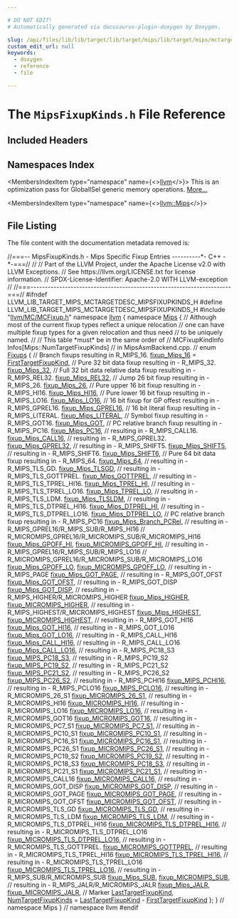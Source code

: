 ```yaml
---

# DO NOT EDIT!
# Automatically generated via docusaurus-plugin-doxygen by Doxygen.

slug: /api/files/lib/lib/target/lib/target/mips/lib/target/mips/mctargetdesc/mipsfixupkinds-h
custom_edit_url: null
keywords:
  - doxygen
  - reference
  - file

---
```





# The `MipsFixupKinds.h` File Reference

<DoxygenPage pluginConfig={pluginConfig}>



## Included Headers

<IncludesList>
<IncludesListItem
  filePath="llvm/MC/MCFixup.h"
  permalink="/docs/api/files/include/include/llvm/include/llvm/mc/mcfixup-h"
  isLocal="true" />
</IncludesList>

## Namespaces Index

<MembersIndex>

<MembersIndexItem
  type="namespace"
  name={<><a href="/docs/api/namespaces/llvm">llvm</a></>}>
This is an optimization pass for GlobalISel generic memory operations. <a href="/docs/api/namespaces/llvm/#details">More...</a>
</MembersIndexItem>

<MembersIndexItem
  type="namespace"
  name={<><a href="/docs/api/namespaces/llvm/mips">llvm::Mips</a></>}>
</MembersIndexItem>

</MembersIndex>


## File Listing

The file content with the documentation metadata removed is:

<ProgramListing>

<Link id="l00001" /><CodeLine lineNumber="1"><span class="doxyHighlightComment">//===-- MipsFixupKinds.h - Mips Specific Fixup Entries ----------&#42;- C++ -&#42;-===//</span></CodeLine>
<Link id="l00002" /><CodeLine lineNumber="2"><span class="doxyHighlightComment">//</span></CodeLine>
<Link id="l00003" /><CodeLine lineNumber="3"><span class="doxyHighlightComment">// Part of the LLVM Project, under the Apache License v2.0 with LLVM Exceptions.</span></CodeLine>
<Link id="l00004" /><CodeLine lineNumber="4"><span class="doxyHighlightComment">// See https://llvm.org/LICENSE.txt for license information.</span></CodeLine>
<Link id="l00005" /><CodeLine lineNumber="5"><span class="doxyHighlightComment">// SPDX-License-Identifier: Apache-2.0 WITH LLVM-exception</span></CodeLine>
<Link id="l00006" /><CodeLine lineNumber="6"><span class="doxyHighlightComment">//</span></CodeLine>
<Link id="l00007" /><CodeLine lineNumber="7"><span class="doxyHighlightComment">//===----------------------------------------------------------------------===//</span></CodeLine>
<Link id="l00008" /><CodeLine lineNumber="8"></CodeLine>
<Link id="l00009" /><CodeLine lineNumber="9"><span class="doxyHighlightPreprocessor">#ifndef LLVM&#95;LIB&#95;TARGET&#95;MIPS&#95;MCTARGETDESC&#95;MIPSFIXUPKINDS&#95;H</span></CodeLine>
<Link id="l00010" /><CodeLine lineNumber="10"><span class="doxyHighlightPreprocessor">#define LLVM&#95;LIB&#95;TARGET&#95;MIPS&#95;MCTARGETDESC&#95;MIPSFIXUPKINDS&#95;H</span></CodeLine>
<Link id="l00011" /><CodeLine lineNumber="11"></CodeLine>
<Link id="l00012" /><CodeLine lineNumber="12"><span class="doxyHighlightPreprocessor">#include &quot;<a href="/docs/api/files/include/include/llvm/include/llvm/mc/mcfixup-h">llvm/MC/MCFixup.h</a>&quot;</span></CodeLine>
<Link id="l00013" /><CodeLine lineNumber="13"></CodeLine>
<Link id="l00014" /><CodeLine lineNumber="14"><span class="doxyHighlightKeyword">namespace </span><span class="doxyHighlight"><a href="/docs/api/namespaces/llvm">llvm</a> &#123;</span></CodeLine>
<Link id="l00015" /><CodeLine lineNumber="15"><span class="doxyHighlightKeyword">namespace </span><span class="doxyHighlight"><a href="/docs/api/namespaces/llvm/mips">Mips</a> &#123;</span></CodeLine>
<Link id="l00016" /><CodeLine lineNumber="16"><span class="doxyHighlight">  </span><span class="doxyHighlightComment">// Although most of the current fixup types reflect a unique relocation</span></CodeLine>
<Link id="l00017" /><CodeLine lineNumber="17"><span class="doxyHighlight">  </span><span class="doxyHighlightComment">// one can have multiple fixup types for a given relocation and thus need</span></CodeLine>
<Link id="l00018" /><CodeLine lineNumber="18"><span class="doxyHighlight">  </span><span class="doxyHighlightComment">// to be uniquely named.</span></CodeLine>
<Link id="l00019" /><CodeLine lineNumber="19"><span class="doxyHighlight">  </span><span class="doxyHighlightComment">//</span></CodeLine>
<Link id="l00020" /><CodeLine lineNumber="20"><span class="doxyHighlight">  </span><span class="doxyHighlightComment">// This table &#42;must&#42; be in the same order of</span></CodeLine>
<Link id="l00021" /><CodeLine lineNumber="21"><span class="doxyHighlight">  </span><span class="doxyHighlightComment">// MCFixupKindInfo Infos&#91;Mips::NumTargetFixupKinds&#93;</span></CodeLine>
<Link id="l00022" /><CodeLine lineNumber="22"><span class="doxyHighlight">  </span><span class="doxyHighlightComment">// in MipsAsmBackend.cpp.</span></CodeLine>
<Link id="l00023" /><CodeLine lineNumber="23"><span class="doxyHighlight">  </span><span class="doxyHighlightComment">//</span></CodeLine>
<Link id="l00024" /><CodeLine lineNumber="24" lineLink="/docs/api/namespaces/llvm/mips/#a38ecef98b92ae1203d8bdf85c5ecabb5"><span class="doxyHighlight">  </span><span class="doxyHighlightKeyword">enum</span><span class="doxyHighlight"> <a href="/docs/api/namespaces/llvm/mips/#a38ecef98b92ae1203d8bdf85c5ecabb5">Fixups</a> &#123;</span></CodeLine>
<Link id="l00025" /><CodeLine lineNumber="25"><span class="doxyHighlight">    </span><span class="doxyHighlightComment">// Branch fixups resulting in R&#95;MIPS&#95;16.</span></CodeLine>
<Link id="l00026" /><CodeLine lineNumber="26" lineLink="/docs/api/namespaces/llvm/mips/#a38ecef98b92ae1203d8bdf85c5ecabb5a493c08ff4c7daaa4e981326660778a1e"><span class="doxyHighlight">    <a href="/docs/api/namespaces/llvm/mips/#a38ecef98b92ae1203d8bdf85c5ecabb5a493c08ff4c7daaa4e981326660778a1e">fixup&#95;Mips&#95;16</a> = <a href="/docs/api/namespaces/llvm/#a84cef097f15848752272d38769011f58a02772a67f2052ae04bb9ef1ff9dc3cf8">FirstTargetFixupKind</a>,</span></CodeLine>
<Link id="l00027" /><CodeLine lineNumber="27"></CodeLine>
<Link id="l00028" /><CodeLine lineNumber="28"><span class="doxyHighlight">    </span><span class="doxyHighlightComment">// Pure 32 bit data fixup resulting in - R&#95;MIPS&#95;32.</span></CodeLine>
<Link id="l00029" /><CodeLine lineNumber="29" lineLink="/docs/api/namespaces/llvm/mips/#a38ecef98b92ae1203d8bdf85c5ecabb5a59c8cc52b33f258a483bd3784980dc62"><span class="doxyHighlight">    <a href="/docs/api/namespaces/llvm/mips/#a38ecef98b92ae1203d8bdf85c5ecabb5a59c8cc52b33f258a483bd3784980dc62">fixup&#95;Mips&#95;32</a>,</span></CodeLine>
<Link id="l00030" /><CodeLine lineNumber="30"></CodeLine>
<Link id="l00031" /><CodeLine lineNumber="31"><span class="doxyHighlight">    </span><span class="doxyHighlightComment">// Full 32 bit data relative data fixup resulting in - R&#95;MIPS&#95;REL32.</span></CodeLine>
<Link id="l00032" /><CodeLine lineNumber="32" lineLink="/docs/api/namespaces/llvm/mips/#a38ecef98b92ae1203d8bdf85c5ecabb5ac24e47f0ca69ad19e9564bc2987f4498"><span class="doxyHighlight">    <a href="/docs/api/namespaces/llvm/mips/#a38ecef98b92ae1203d8bdf85c5ecabb5ac24e47f0ca69ad19e9564bc2987f4498">fixup&#95;Mips&#95;REL32</a>,</span></CodeLine>
<Link id="l00033" /><CodeLine lineNumber="33"></CodeLine>
<Link id="l00034" /><CodeLine lineNumber="34"><span class="doxyHighlight">    </span><span class="doxyHighlightComment">// Jump 26 bit fixup resulting in - R&#95;MIPS&#95;26.</span></CodeLine>
<Link id="l00035" /><CodeLine lineNumber="35" lineLink="/docs/api/namespaces/llvm/mips/#a38ecef98b92ae1203d8bdf85c5ecabb5a462a8407acaf99e32df2276bf05112c9"><span class="doxyHighlight">    <a href="/docs/api/namespaces/llvm/mips/#a38ecef98b92ae1203d8bdf85c5ecabb5a462a8407acaf99e32df2276bf05112c9">fixup&#95;Mips&#95;26</a>,</span></CodeLine>
<Link id="l00036" /><CodeLine lineNumber="36"></CodeLine>
<Link id="l00037" /><CodeLine lineNumber="37"><span class="doxyHighlight">    </span><span class="doxyHighlightComment">// Pure upper 16 bit fixup resulting in - R&#95;MIPS&#95;HI16.</span></CodeLine>
<Link id="l00038" /><CodeLine lineNumber="38" lineLink="/docs/api/namespaces/llvm/mips/#a38ecef98b92ae1203d8bdf85c5ecabb5a7f5070b2e64fb6be8f7cbb1f9d3720ec"><span class="doxyHighlight">    <a href="/docs/api/namespaces/llvm/mips/#a38ecef98b92ae1203d8bdf85c5ecabb5a7f5070b2e64fb6be8f7cbb1f9d3720ec">fixup&#95;Mips&#95;HI16</a>,</span></CodeLine>
<Link id="l00039" /><CodeLine lineNumber="39"></CodeLine>
<Link id="l00040" /><CodeLine lineNumber="40"><span class="doxyHighlight">    </span><span class="doxyHighlightComment">// Pure lower 16 bit fixup resulting in - R&#95;MIPS&#95;LO16.</span></CodeLine>
<Link id="l00041" /><CodeLine lineNumber="41" lineLink="/docs/api/namespaces/llvm/mips/#a38ecef98b92ae1203d8bdf85c5ecabb5a055845d89e962573651965ea13667b9b"><span class="doxyHighlight">    <a href="/docs/api/namespaces/llvm/mips/#a38ecef98b92ae1203d8bdf85c5ecabb5a055845d89e962573651965ea13667b9b">fixup&#95;Mips&#95;LO16</a>,</span></CodeLine>
<Link id="l00042" /><CodeLine lineNumber="42"></CodeLine>
<Link id="l00043" /><CodeLine lineNumber="43"><span class="doxyHighlight">    </span><span class="doxyHighlightComment">// 16 bit fixup for GP offest resulting in - R&#95;MIPS&#95;GPREL16.</span></CodeLine>
<Link id="l00044" /><CodeLine lineNumber="44" lineLink="/docs/api/namespaces/llvm/mips/#a38ecef98b92ae1203d8bdf85c5ecabb5a40dd4035924bb1240b2f7ce4852e9393"><span class="doxyHighlight">    <a href="/docs/api/namespaces/llvm/mips/#a38ecef98b92ae1203d8bdf85c5ecabb5a40dd4035924bb1240b2f7ce4852e9393">fixup&#95;Mips&#95;GPREL16</a>,</span></CodeLine>
<Link id="l00045" /><CodeLine lineNumber="45"></CodeLine>
<Link id="l00046" /><CodeLine lineNumber="46"><span class="doxyHighlight">    </span><span class="doxyHighlightComment">// 16 bit literal fixup resulting in - R&#95;MIPS&#95;LITERAL.</span></CodeLine>
<Link id="l00047" /><CodeLine lineNumber="47" lineLink="/docs/api/namespaces/llvm/mips/#a38ecef98b92ae1203d8bdf85c5ecabb5a219f4bd5852601a568e827df89721680"><span class="doxyHighlight">    <a href="/docs/api/namespaces/llvm/mips/#a38ecef98b92ae1203d8bdf85c5ecabb5a219f4bd5852601a568e827df89721680">fixup&#95;Mips&#95;LITERAL</a>,</span></CodeLine>
<Link id="l00048" /><CodeLine lineNumber="48"></CodeLine>
<Link id="l00049" /><CodeLine lineNumber="49"><span class="doxyHighlight">    </span><span class="doxyHighlightComment">// Symbol fixup resulting in - R&#95;MIPS&#95;GOT16.</span></CodeLine>
<Link id="l00050" /><CodeLine lineNumber="50" lineLink="/docs/api/namespaces/llvm/mips/#a38ecef98b92ae1203d8bdf85c5ecabb5adb3fcfd2186ba8a2d087e1dd6aa81835"><span class="doxyHighlight">    <a href="/docs/api/namespaces/llvm/mips/#a38ecef98b92ae1203d8bdf85c5ecabb5adb3fcfd2186ba8a2d087e1dd6aa81835">fixup&#95;Mips&#95;GOT</a>,</span></CodeLine>
<Link id="l00051" /><CodeLine lineNumber="51"></CodeLine>
<Link id="l00052" /><CodeLine lineNumber="52"><span class="doxyHighlight">    </span><span class="doxyHighlightComment">// PC relative branch fixup resulting in - R&#95;MIPS&#95;PC16.</span></CodeLine>
<Link id="l00053" /><CodeLine lineNumber="53" lineLink="/docs/api/namespaces/llvm/mips/#a38ecef98b92ae1203d8bdf85c5ecabb5afac721a28dd1bd12f2fb53010f24f45e"><span class="doxyHighlight">    <a href="/docs/api/namespaces/llvm/mips/#a38ecef98b92ae1203d8bdf85c5ecabb5afac721a28dd1bd12f2fb53010f24f45e">fixup&#95;Mips&#95;PC16</a>,</span></CodeLine>
<Link id="l00054" /><CodeLine lineNumber="54"></CodeLine>
<Link id="l00055" /><CodeLine lineNumber="55"><span class="doxyHighlight">    </span><span class="doxyHighlightComment">// resulting in - R&#95;MIPS&#95;CALL16.</span></CodeLine>
<Link id="l00056" /><CodeLine lineNumber="56" lineLink="/docs/api/namespaces/llvm/mips/#a38ecef98b92ae1203d8bdf85c5ecabb5a60c41d65c5b85e60845d0b5d9a5e2cad"><span class="doxyHighlight">    <a href="/docs/api/namespaces/llvm/mips/#a38ecef98b92ae1203d8bdf85c5ecabb5a60c41d65c5b85e60845d0b5d9a5e2cad">fixup&#95;Mips&#95;CALL16</a>,</span></CodeLine>
<Link id="l00057" /><CodeLine lineNumber="57"></CodeLine>
<Link id="l00058" /><CodeLine lineNumber="58"><span class="doxyHighlight">    </span><span class="doxyHighlightComment">// resulting in - R&#95;MIPS&#95;GPREL32.</span></CodeLine>
<Link id="l00059" /><CodeLine lineNumber="59" lineLink="/docs/api/namespaces/llvm/mips/#a38ecef98b92ae1203d8bdf85c5ecabb5a6ef5761400548d934960fc3d3dc92bda"><span class="doxyHighlight">    <a href="/docs/api/namespaces/llvm/mips/#a38ecef98b92ae1203d8bdf85c5ecabb5a6ef5761400548d934960fc3d3dc92bda">fixup&#95;Mips&#95;GPREL32</a>,</span></CodeLine>
<Link id="l00060" /><CodeLine lineNumber="60"></CodeLine>
<Link id="l00061" /><CodeLine lineNumber="61"><span class="doxyHighlight">    </span><span class="doxyHighlightComment">// resulting in - R&#95;MIPS&#95;SHIFT5.</span></CodeLine>
<Link id="l00062" /><CodeLine lineNumber="62" lineLink="/docs/api/namespaces/llvm/mips/#a38ecef98b92ae1203d8bdf85c5ecabb5a5006fb82e34236c0e8f1386211e11b82"><span class="doxyHighlight">    <a href="/docs/api/namespaces/llvm/mips/#a38ecef98b92ae1203d8bdf85c5ecabb5a5006fb82e34236c0e8f1386211e11b82">fixup&#95;Mips&#95;SHIFT5</a>,</span></CodeLine>
<Link id="l00063" /><CodeLine lineNumber="63"></CodeLine>
<Link id="l00064" /><CodeLine lineNumber="64"><span class="doxyHighlight">    </span><span class="doxyHighlightComment">// resulting in - R&#95;MIPS&#95;SHIFT6.</span></CodeLine>
<Link id="l00065" /><CodeLine lineNumber="65" lineLink="/docs/api/namespaces/llvm/mips/#a38ecef98b92ae1203d8bdf85c5ecabb5a5f03e87bf55d40a8beb9c87350ec4d9e"><span class="doxyHighlight">    <a href="/docs/api/namespaces/llvm/mips/#a38ecef98b92ae1203d8bdf85c5ecabb5a5f03e87bf55d40a8beb9c87350ec4d9e">fixup&#95;Mips&#95;SHIFT6</a>,</span></CodeLine>
<Link id="l00066" /><CodeLine lineNumber="66"></CodeLine>
<Link id="l00067" /><CodeLine lineNumber="67"><span class="doxyHighlight">    </span><span class="doxyHighlightComment">// Pure 64 bit data fixup resulting in - R&#95;MIPS&#95;64.</span></CodeLine>
<Link id="l00068" /><CodeLine lineNumber="68" lineLink="/docs/api/namespaces/llvm/mips/#a38ecef98b92ae1203d8bdf85c5ecabb5abf0d35311026f6e95d49eab0a5aa189d"><span class="doxyHighlight">    <a href="/docs/api/namespaces/llvm/mips/#a38ecef98b92ae1203d8bdf85c5ecabb5abf0d35311026f6e95d49eab0a5aa189d">fixup&#95;Mips&#95;64</a>,</span></CodeLine>
<Link id="l00069" /><CodeLine lineNumber="69"></CodeLine>
<Link id="l00070" /><CodeLine lineNumber="70"><span class="doxyHighlight">    </span><span class="doxyHighlightComment">// resulting in - R&#95;MIPS&#95;TLS&#95;GD.</span></CodeLine>
<Link id="l00071" /><CodeLine lineNumber="71" lineLink="/docs/api/namespaces/llvm/mips/#a38ecef98b92ae1203d8bdf85c5ecabb5a0c08af5309247c17e74b8a371bacc619"><span class="doxyHighlight">    <a href="/docs/api/namespaces/llvm/mips/#a38ecef98b92ae1203d8bdf85c5ecabb5a0c08af5309247c17e74b8a371bacc619">fixup&#95;Mips&#95;TLSGD</a>,</span></CodeLine>
<Link id="l00072" /><CodeLine lineNumber="72"></CodeLine>
<Link id="l00073" /><CodeLine lineNumber="73"><span class="doxyHighlight">    </span><span class="doxyHighlightComment">// resulting in - R&#95;MIPS&#95;TLS&#95;GOTTPREL.</span></CodeLine>
<Link id="l00074" /><CodeLine lineNumber="74" lineLink="/docs/api/namespaces/llvm/mips/#a38ecef98b92ae1203d8bdf85c5ecabb5a06928a5f5009c5df8048e4fbdac5f741"><span class="doxyHighlight">    <a href="/docs/api/namespaces/llvm/mips/#a38ecef98b92ae1203d8bdf85c5ecabb5a06928a5f5009c5df8048e4fbdac5f741">fixup&#95;Mips&#95;GOTTPREL</a>,</span></CodeLine>
<Link id="l00075" /><CodeLine lineNumber="75"></CodeLine>
<Link id="l00076" /><CodeLine lineNumber="76"><span class="doxyHighlight">    </span><span class="doxyHighlightComment">// resulting in - R&#95;MIPS&#95;TLS&#95;TPREL&#95;HI16.</span></CodeLine>
<Link id="l00077" /><CodeLine lineNumber="77" lineLink="/docs/api/namespaces/llvm/mips/#a38ecef98b92ae1203d8bdf85c5ecabb5a7ab045ce0b118beba9895b611eb42ff2"><span class="doxyHighlight">    <a href="/docs/api/namespaces/llvm/mips/#a38ecef98b92ae1203d8bdf85c5ecabb5a7ab045ce0b118beba9895b611eb42ff2">fixup&#95;Mips&#95;TPREL&#95;HI</a>,</span></CodeLine>
<Link id="l00078" /><CodeLine lineNumber="78"></CodeLine>
<Link id="l00079" /><CodeLine lineNumber="79"><span class="doxyHighlight">    </span><span class="doxyHighlightComment">// resulting in - R&#95;MIPS&#95;TLS&#95;TPREL&#95;LO16.</span></CodeLine>
<Link id="l00080" /><CodeLine lineNumber="80" lineLink="/docs/api/namespaces/llvm/mips/#a38ecef98b92ae1203d8bdf85c5ecabb5a523f4b256997b5dcc3e870e4d89e5eef"><span class="doxyHighlight">    <a href="/docs/api/namespaces/llvm/mips/#a38ecef98b92ae1203d8bdf85c5ecabb5a523f4b256997b5dcc3e870e4d89e5eef">fixup&#95;Mips&#95;TPREL&#95;LO</a>,</span></CodeLine>
<Link id="l00081" /><CodeLine lineNumber="81"></CodeLine>
<Link id="l00082" /><CodeLine lineNumber="82"><span class="doxyHighlight">    </span><span class="doxyHighlightComment">// resulting in - R&#95;MIPS&#95;TLS&#95;LDM.</span></CodeLine>
<Link id="l00083" /><CodeLine lineNumber="83" lineLink="/docs/api/namespaces/llvm/mips/#a38ecef98b92ae1203d8bdf85c5ecabb5a336dcdb17a6f36a1a33945ef20d8cf2f"><span class="doxyHighlight">    <a href="/docs/api/namespaces/llvm/mips/#a38ecef98b92ae1203d8bdf85c5ecabb5a336dcdb17a6f36a1a33945ef20d8cf2f">fixup&#95;Mips&#95;TLSLDM</a>,</span></CodeLine>
<Link id="l00084" /><CodeLine lineNumber="84"></CodeLine>
<Link id="l00085" /><CodeLine lineNumber="85"><span class="doxyHighlight">    </span><span class="doxyHighlightComment">// resulting in - R&#95;MIPS&#95;TLS&#95;DTPREL&#95;HI16.</span></CodeLine>
<Link id="l00086" /><CodeLine lineNumber="86" lineLink="/docs/api/namespaces/llvm/mips/#a38ecef98b92ae1203d8bdf85c5ecabb5a0d08270c90f999bfc66bbac0d6bde120"><span class="doxyHighlight">    <a href="/docs/api/namespaces/llvm/mips/#a38ecef98b92ae1203d8bdf85c5ecabb5a0d08270c90f999bfc66bbac0d6bde120">fixup&#95;Mips&#95;DTPREL&#95;HI</a>,</span></CodeLine>
<Link id="l00087" /><CodeLine lineNumber="87"></CodeLine>
<Link id="l00088" /><CodeLine lineNumber="88"><span class="doxyHighlight">    </span><span class="doxyHighlightComment">// resulting in - R&#95;MIPS&#95;TLS&#95;DTPREL&#95;LO16.</span></CodeLine>
<Link id="l00089" /><CodeLine lineNumber="89" lineLink="/docs/api/namespaces/llvm/mips/#a38ecef98b92ae1203d8bdf85c5ecabb5a9db2f1c56b099bee5e6e9b38ce74d44d"><span class="doxyHighlight">    <a href="/docs/api/namespaces/llvm/mips/#a38ecef98b92ae1203d8bdf85c5ecabb5a9db2f1c56b099bee5e6e9b38ce74d44d">fixup&#95;Mips&#95;DTPREL&#95;LO</a>,</span></CodeLine>
<Link id="l00090" /><CodeLine lineNumber="90"></CodeLine>
<Link id="l00091" /><CodeLine lineNumber="91"><span class="doxyHighlight">    </span><span class="doxyHighlightComment">// PC relative branch fixup resulting in - R&#95;MIPS&#95;PC16</span></CodeLine>
<Link id="l00092" /><CodeLine lineNumber="92" lineLink="/docs/api/namespaces/llvm/mips/#a38ecef98b92ae1203d8bdf85c5ecabb5afa608906d37f0bf1c6367992f7a5068e"><span class="doxyHighlight">    <a href="/docs/api/namespaces/llvm/mips/#a38ecef98b92ae1203d8bdf85c5ecabb5afa608906d37f0bf1c6367992f7a5068e">fixup&#95;Mips&#95;Branch&#95;PCRel</a>,</span></CodeLine>
<Link id="l00093" /><CodeLine lineNumber="93"></CodeLine>
<Link id="l00094" /><CodeLine lineNumber="94"><span class="doxyHighlight">    </span><span class="doxyHighlightComment">// resulting in - R&#95;MIPS&#95;GPREL16/R&#95;MIPS&#95;SUB/R&#95;MIPS&#95;HI16</span></CodeLine>
<Link id="l00095" /><CodeLine lineNumber="95"><span class="doxyHighlight">    </span><span class="doxyHighlightComment">//                R&#95;MICROMIPS&#95;GPREL16/R&#95;MICROMIPS&#95;SUB/R&#95;MICROMIPS&#95;HI16</span></CodeLine>
<Link id="l00096" /><CodeLine lineNumber="96" lineLink="/docs/api/namespaces/llvm/mips/#a38ecef98b92ae1203d8bdf85c5ecabb5a0944f7b895b814ebef8189a68a7cc18e"><span class="doxyHighlight">    <a href="/docs/api/namespaces/llvm/mips/#a38ecef98b92ae1203d8bdf85c5ecabb5a0944f7b895b814ebef8189a68a7cc18e">fixup&#95;Mips&#95;GPOFF&#95;HI</a>,</span></CodeLine>
<Link id="l00097" /><CodeLine lineNumber="97" lineLink="/docs/api/namespaces/llvm/mips/#a38ecef98b92ae1203d8bdf85c5ecabb5afcce79f2cce72a302edfee45aa7d4695"><span class="doxyHighlight">    <a href="/docs/api/namespaces/llvm/mips/#a38ecef98b92ae1203d8bdf85c5ecabb5afcce79f2cce72a302edfee45aa7d4695">fixup&#95;MICROMIPS&#95;GPOFF&#95;HI</a>,</span></CodeLine>
<Link id="l00098" /><CodeLine lineNumber="98"></CodeLine>
<Link id="l00099" /><CodeLine lineNumber="99"><span class="doxyHighlight">    </span><span class="doxyHighlightComment">// resulting in - R&#95;MIPS&#95;GPREL16/R&#95;MIPS&#95;SUB/R&#95;MIPS&#95;LO16</span></CodeLine>
<Link id="l00100" /><CodeLine lineNumber="100"><span class="doxyHighlight">    </span><span class="doxyHighlightComment">//                R&#95;MICROMIPS&#95;GPREL16/R&#95;MICROMIPS&#95;SUB/R&#95;MICROMIPS&#95;LO16</span></CodeLine>
<Link id="l00101" /><CodeLine lineNumber="101" lineLink="/docs/api/namespaces/llvm/mips/#a38ecef98b92ae1203d8bdf85c5ecabb5a400c3fdeb8e0640fba7ceb6974eeb27d"><span class="doxyHighlight">    <a href="/docs/api/namespaces/llvm/mips/#a38ecef98b92ae1203d8bdf85c5ecabb5a400c3fdeb8e0640fba7ceb6974eeb27d">fixup&#95;Mips&#95;GPOFF&#95;LO</a>,</span></CodeLine>
<Link id="l00102" /><CodeLine lineNumber="102" lineLink="/docs/api/namespaces/llvm/mips/#a38ecef98b92ae1203d8bdf85c5ecabb5a402c60b5bbab1160e7f4af8e4aa9c5a2"><span class="doxyHighlight">    <a href="/docs/api/namespaces/llvm/mips/#a38ecef98b92ae1203d8bdf85c5ecabb5a402c60b5bbab1160e7f4af8e4aa9c5a2">fixup&#95;MICROMIPS&#95;GPOFF&#95;LO</a>,</span></CodeLine>
<Link id="l00103" /><CodeLine lineNumber="103"></CodeLine>
<Link id="l00104" /><CodeLine lineNumber="104"><span class="doxyHighlight">    </span><span class="doxyHighlightComment">// resulting in - R&#95;MIPS&#95;PAGE</span></CodeLine>
<Link id="l00105" /><CodeLine lineNumber="105" lineLink="/docs/api/namespaces/llvm/mips/#a38ecef98b92ae1203d8bdf85c5ecabb5a6c25bcd83d096682c436213d1c449908"><span class="doxyHighlight">    <a href="/docs/api/namespaces/llvm/mips/#a38ecef98b92ae1203d8bdf85c5ecabb5a6c25bcd83d096682c436213d1c449908">fixup&#95;Mips&#95;GOT&#95;PAGE</a>,</span></CodeLine>
<Link id="l00106" /><CodeLine lineNumber="106"></CodeLine>
<Link id="l00107" /><CodeLine lineNumber="107"><span class="doxyHighlight">    </span><span class="doxyHighlightComment">// resulting in - R&#95;MIPS&#95;GOT&#95;OFST</span></CodeLine>
<Link id="l00108" /><CodeLine lineNumber="108" lineLink="/docs/api/namespaces/llvm/mips/#a38ecef98b92ae1203d8bdf85c5ecabb5aa9c59af1b95c717f8dbb3d368c137033"><span class="doxyHighlight">    <a href="/docs/api/namespaces/llvm/mips/#a38ecef98b92ae1203d8bdf85c5ecabb5aa9c59af1b95c717f8dbb3d368c137033">fixup&#95;Mips&#95;GOT&#95;OFST</a>,</span></CodeLine>
<Link id="l00109" /><CodeLine lineNumber="109"></CodeLine>
<Link id="l00110" /><CodeLine lineNumber="110"><span class="doxyHighlight">    </span><span class="doxyHighlightComment">// resulting in - R&#95;MIPS&#95;GOT&#95;DISP</span></CodeLine>
<Link id="l00111" /><CodeLine lineNumber="111" lineLink="/docs/api/namespaces/llvm/mips/#a38ecef98b92ae1203d8bdf85c5ecabb5a78e19d4edaf2ec86f2b8c0bad7e880db"><span class="doxyHighlight">    <a href="/docs/api/namespaces/llvm/mips/#a38ecef98b92ae1203d8bdf85c5ecabb5a78e19d4edaf2ec86f2b8c0bad7e880db">fixup&#95;Mips&#95;GOT&#95;DISP</a>,</span></CodeLine>
<Link id="l00112" /><CodeLine lineNumber="112"></CodeLine>
<Link id="l00113" /><CodeLine lineNumber="113"><span class="doxyHighlight">    </span><span class="doxyHighlightComment">// resulting in - R&#95;MIPS&#95;HIGHER/R&#95;MICROMIPS&#95;HIGHER</span></CodeLine>
<Link id="l00114" /><CodeLine lineNumber="114" lineLink="/docs/api/namespaces/llvm/mips/#a38ecef98b92ae1203d8bdf85c5ecabb5a12a25267be170c5dee7f9d696f7761d1"><span class="doxyHighlight">    <a href="/docs/api/namespaces/llvm/mips/#a38ecef98b92ae1203d8bdf85c5ecabb5a12a25267be170c5dee7f9d696f7761d1">fixup&#95;Mips&#95;HIGHER</a>,</span></CodeLine>
<Link id="l00115" /><CodeLine lineNumber="115" lineLink="/docs/api/namespaces/llvm/mips/#a38ecef98b92ae1203d8bdf85c5ecabb5a2d430e04261f84befeb853879cc7c2d2"><span class="doxyHighlight">    <a href="/docs/api/namespaces/llvm/mips/#a38ecef98b92ae1203d8bdf85c5ecabb5a2d430e04261f84befeb853879cc7c2d2">fixup&#95;MICROMIPS&#95;HIGHER</a>,</span></CodeLine>
<Link id="l00116" /><CodeLine lineNumber="116"></CodeLine>
<Link id="l00117" /><CodeLine lineNumber="117"><span class="doxyHighlight">    </span><span class="doxyHighlightComment">// resulting in - R&#95;MIPS&#95;HIGHEST/R&#95;MICROMIPS&#95;HIGHEST</span></CodeLine>
<Link id="l00118" /><CodeLine lineNumber="118" lineLink="/docs/api/namespaces/llvm/mips/#a38ecef98b92ae1203d8bdf85c5ecabb5a5e99fde95ca7f0aa830dd98ef0db0b63"><span class="doxyHighlight">    <a href="/docs/api/namespaces/llvm/mips/#a38ecef98b92ae1203d8bdf85c5ecabb5a5e99fde95ca7f0aa830dd98ef0db0b63">fixup&#95;Mips&#95;HIGHEST</a>,</span></CodeLine>
<Link id="l00119" /><CodeLine lineNumber="119" lineLink="/docs/api/namespaces/llvm/mips/#a38ecef98b92ae1203d8bdf85c5ecabb5a8a927ca45e8ad03129965f62997df971"><span class="doxyHighlight">    <a href="/docs/api/namespaces/llvm/mips/#a38ecef98b92ae1203d8bdf85c5ecabb5a8a927ca45e8ad03129965f62997df971">fixup&#95;MICROMIPS&#95;HIGHEST</a>,</span></CodeLine>
<Link id="l00120" /><CodeLine lineNumber="120"></CodeLine>
<Link id="l00121" /><CodeLine lineNumber="121"><span class="doxyHighlight">    </span><span class="doxyHighlightComment">// resulting in - R&#95;MIPS&#95;GOT&#95;HI16</span></CodeLine>
<Link id="l00122" /><CodeLine lineNumber="122" lineLink="/docs/api/namespaces/llvm/mips/#a38ecef98b92ae1203d8bdf85c5ecabb5a50816e1bb1c03b9f9e78fc51cda22812"><span class="doxyHighlight">    <a href="/docs/api/namespaces/llvm/mips/#a38ecef98b92ae1203d8bdf85c5ecabb5a50816e1bb1c03b9f9e78fc51cda22812">fixup&#95;Mips&#95;GOT&#95;HI16</a>,</span></CodeLine>
<Link id="l00123" /><CodeLine lineNumber="123"></CodeLine>
<Link id="l00124" /><CodeLine lineNumber="124"><span class="doxyHighlight">    </span><span class="doxyHighlightComment">// resulting in - R&#95;MIPS&#95;GOT&#95;LO16</span></CodeLine>
<Link id="l00125" /><CodeLine lineNumber="125" lineLink="/docs/api/namespaces/llvm/mips/#a38ecef98b92ae1203d8bdf85c5ecabb5ae862242d904102cd8ae48b5e4617e5a0"><span class="doxyHighlight">    <a href="/docs/api/namespaces/llvm/mips/#a38ecef98b92ae1203d8bdf85c5ecabb5ae862242d904102cd8ae48b5e4617e5a0">fixup&#95;Mips&#95;GOT&#95;LO16</a>,</span></CodeLine>
<Link id="l00126" /><CodeLine lineNumber="126"></CodeLine>
<Link id="l00127" /><CodeLine lineNumber="127"><span class="doxyHighlight">    </span><span class="doxyHighlightComment">// resulting in - R&#95;MIPS&#95;CALL&#95;HI16</span></CodeLine>
<Link id="l00128" /><CodeLine lineNumber="128" lineLink="/docs/api/namespaces/llvm/mips/#a38ecef98b92ae1203d8bdf85c5ecabb5aa1da7ac91e24d477f5f1456ea78867ef"><span class="doxyHighlight">    <a href="/docs/api/namespaces/llvm/mips/#a38ecef98b92ae1203d8bdf85c5ecabb5aa1da7ac91e24d477f5f1456ea78867ef">fixup&#95;Mips&#95;CALL&#95;HI16</a>,</span></CodeLine>
<Link id="l00129" /><CodeLine lineNumber="129"></CodeLine>
<Link id="l00130" /><CodeLine lineNumber="130"><span class="doxyHighlight">    </span><span class="doxyHighlightComment">// resulting in - R&#95;MIPS&#95;CALL&#95;LO16</span></CodeLine>
<Link id="l00131" /><CodeLine lineNumber="131" lineLink="/docs/api/namespaces/llvm/mips/#a38ecef98b92ae1203d8bdf85c5ecabb5ab88a975afcf636548981251ccbe94308"><span class="doxyHighlight">    <a href="/docs/api/namespaces/llvm/mips/#a38ecef98b92ae1203d8bdf85c5ecabb5ab88a975afcf636548981251ccbe94308">fixup&#95;Mips&#95;CALL&#95;LO16</a>,</span></CodeLine>
<Link id="l00132" /><CodeLine lineNumber="132"></CodeLine>
<Link id="l00133" /><CodeLine lineNumber="133"><span class="doxyHighlight">    </span><span class="doxyHighlightComment">// resulting in - R&#95;MIPS&#95;PC18&#95;S3</span></CodeLine>
<Link id="l00134" /><CodeLine lineNumber="134" lineLink="/docs/api/namespaces/llvm/mips/#a38ecef98b92ae1203d8bdf85c5ecabb5a597d2e0218cfdf8e2f9b39af616b7fe5"><span class="doxyHighlight">    <a href="/docs/api/namespaces/llvm/mips/#a38ecef98b92ae1203d8bdf85c5ecabb5a597d2e0218cfdf8e2f9b39af616b7fe5">fixup&#95;MIPS&#95;PC18&#95;S3</a>,</span></CodeLine>
<Link id="l00135" /><CodeLine lineNumber="135"></CodeLine>
<Link id="l00136" /><CodeLine lineNumber="136"><span class="doxyHighlight">    </span><span class="doxyHighlightComment">// resulting in - R&#95;MIPS&#95;PC19&#95;S2</span></CodeLine>
<Link id="l00137" /><CodeLine lineNumber="137" lineLink="/docs/api/namespaces/llvm/mips/#a38ecef98b92ae1203d8bdf85c5ecabb5a8efbc2773d136010014a7b65a31a5605"><span class="doxyHighlight">    <a href="/docs/api/namespaces/llvm/mips/#a38ecef98b92ae1203d8bdf85c5ecabb5a8efbc2773d136010014a7b65a31a5605">fixup&#95;MIPS&#95;PC19&#95;S2</a>,</span></CodeLine>
<Link id="l00138" /><CodeLine lineNumber="138"></CodeLine>
<Link id="l00139" /><CodeLine lineNumber="139"><span class="doxyHighlight">    </span><span class="doxyHighlightComment">// resulting in - R&#95;MIPS&#95;PC21&#95;S2</span></CodeLine>
<Link id="l00140" /><CodeLine lineNumber="140" lineLink="/docs/api/namespaces/llvm/mips/#a38ecef98b92ae1203d8bdf85c5ecabb5a537b4ce4509c3dee196ef3f1a98ea3c0"><span class="doxyHighlight">    <a href="/docs/api/namespaces/llvm/mips/#a38ecef98b92ae1203d8bdf85c5ecabb5a537b4ce4509c3dee196ef3f1a98ea3c0">fixup&#95;MIPS&#95;PC21&#95;S2</a>,</span></CodeLine>
<Link id="l00141" /><CodeLine lineNumber="141"></CodeLine>
<Link id="l00142" /><CodeLine lineNumber="142"><span class="doxyHighlight">    </span><span class="doxyHighlightComment">// resulting in - R&#95;MIPS&#95;PC26&#95;S2</span></CodeLine>
<Link id="l00143" /><CodeLine lineNumber="143" lineLink="/docs/api/namespaces/llvm/mips/#a38ecef98b92ae1203d8bdf85c5ecabb5ab3bb518acbac617634c54e31403ad4b4"><span class="doxyHighlight">    <a href="/docs/api/namespaces/llvm/mips/#a38ecef98b92ae1203d8bdf85c5ecabb5ab3bb518acbac617634c54e31403ad4b4">fixup&#95;MIPS&#95;PC26&#95;S2</a>,</span></CodeLine>
<Link id="l00144" /><CodeLine lineNumber="144"></CodeLine>
<Link id="l00145" /><CodeLine lineNumber="145"><span class="doxyHighlight">    </span><span class="doxyHighlightComment">// resulting in - R&#95;MIPS&#95;PCHI16</span></CodeLine>
<Link id="l00146" /><CodeLine lineNumber="146" lineLink="/docs/api/namespaces/llvm/mips/#a38ecef98b92ae1203d8bdf85c5ecabb5a5d7eb45487db4b915c25c2e12fb0c949"><span class="doxyHighlight">    <a href="/docs/api/namespaces/llvm/mips/#a38ecef98b92ae1203d8bdf85c5ecabb5a5d7eb45487db4b915c25c2e12fb0c949">fixup&#95;MIPS&#95;PCHI16</a>,</span></CodeLine>
<Link id="l00147" /><CodeLine lineNumber="147"></CodeLine>
<Link id="l00148" /><CodeLine lineNumber="148"><span class="doxyHighlight">    </span><span class="doxyHighlightComment">// resulting in - R&#95;MIPS&#95;PCLO16</span></CodeLine>
<Link id="l00149" /><CodeLine lineNumber="149" lineLink="/docs/api/namespaces/llvm/mips/#a38ecef98b92ae1203d8bdf85c5ecabb5af534b6a07f3786fe4335086ec57851f0"><span class="doxyHighlight">    <a href="/docs/api/namespaces/llvm/mips/#a38ecef98b92ae1203d8bdf85c5ecabb5af534b6a07f3786fe4335086ec57851f0">fixup&#95;MIPS&#95;PCLO16</a>,</span></CodeLine>
<Link id="l00150" /><CodeLine lineNumber="150"></CodeLine>
<Link id="l00151" /><CodeLine lineNumber="151"><span class="doxyHighlight">    </span><span class="doxyHighlightComment">// resulting in - R&#95;MICROMIPS&#95;26&#95;S1</span></CodeLine>
<Link id="l00152" /><CodeLine lineNumber="152" lineLink="/docs/api/namespaces/llvm/mips/#a38ecef98b92ae1203d8bdf85c5ecabb5ab5cc10bb4bb0b7c27777cc6d6336ed59"><span class="doxyHighlight">    <a href="/docs/api/namespaces/llvm/mips/#a38ecef98b92ae1203d8bdf85c5ecabb5ab5cc10bb4bb0b7c27777cc6d6336ed59">fixup&#95;MICROMIPS&#95;26&#95;S1</a>,</span></CodeLine>
<Link id="l00153" /><CodeLine lineNumber="153"></CodeLine>
<Link id="l00154" /><CodeLine lineNumber="154"><span class="doxyHighlight">    </span><span class="doxyHighlightComment">// resulting in - R&#95;MICROMIPS&#95;HI16</span></CodeLine>
<Link id="l00155" /><CodeLine lineNumber="155" lineLink="/docs/api/namespaces/llvm/mips/#a38ecef98b92ae1203d8bdf85c5ecabb5a0c89de79bbc8e24d7c8729d3809c2d1d"><span class="doxyHighlight">    <a href="/docs/api/namespaces/llvm/mips/#a38ecef98b92ae1203d8bdf85c5ecabb5a0c89de79bbc8e24d7c8729d3809c2d1d">fixup&#95;MICROMIPS&#95;HI16</a>,</span></CodeLine>
<Link id="l00156" /><CodeLine lineNumber="156"></CodeLine>
<Link id="l00157" /><CodeLine lineNumber="157"><span class="doxyHighlight">    </span><span class="doxyHighlightComment">// resulting in - R&#95;MICROMIPS&#95;LO16</span></CodeLine>
<Link id="l00158" /><CodeLine lineNumber="158" lineLink="/docs/api/namespaces/llvm/mips/#a38ecef98b92ae1203d8bdf85c5ecabb5a899fa34e895181020ba099bae8a63cb2"><span class="doxyHighlight">    <a href="/docs/api/namespaces/llvm/mips/#a38ecef98b92ae1203d8bdf85c5ecabb5a899fa34e895181020ba099bae8a63cb2">fixup&#95;MICROMIPS&#95;LO16</a>,</span></CodeLine>
<Link id="l00159" /><CodeLine lineNumber="159"></CodeLine>
<Link id="l00160" /><CodeLine lineNumber="160"><span class="doxyHighlight">    </span><span class="doxyHighlightComment">// resulting in - R&#95;MICROMIPS&#95;GOT16</span></CodeLine>
<Link id="l00161" /><CodeLine lineNumber="161" lineLink="/docs/api/namespaces/llvm/mips/#a38ecef98b92ae1203d8bdf85c5ecabb5a51060e5d732b3b086038dc48f6ec3064"><span class="doxyHighlight">    <a href="/docs/api/namespaces/llvm/mips/#a38ecef98b92ae1203d8bdf85c5ecabb5a51060e5d732b3b086038dc48f6ec3064">fixup&#95;MICROMIPS&#95;GOT16</a>,</span></CodeLine>
<Link id="l00162" /><CodeLine lineNumber="162"></CodeLine>
<Link id="l00163" /><CodeLine lineNumber="163"><span class="doxyHighlight">    </span><span class="doxyHighlightComment">// resulting in - R&#95;MICROMIPS&#95;PC7&#95;S1</span></CodeLine>
<Link id="l00164" /><CodeLine lineNumber="164" lineLink="/docs/api/namespaces/llvm/mips/#a38ecef98b92ae1203d8bdf85c5ecabb5a111b39a21b625c58137cd19b6c21308e"><span class="doxyHighlight">    <a href="/docs/api/namespaces/llvm/mips/#a38ecef98b92ae1203d8bdf85c5ecabb5a111b39a21b625c58137cd19b6c21308e">fixup&#95;MICROMIPS&#95;PC7&#95;S1</a>,</span></CodeLine>
<Link id="l00165" /><CodeLine lineNumber="165"></CodeLine>
<Link id="l00166" /><CodeLine lineNumber="166"><span class="doxyHighlight">    </span><span class="doxyHighlightComment">// resulting in - R&#95;MICROMIPS&#95;PC10&#95;S1</span></CodeLine>
<Link id="l00167" /><CodeLine lineNumber="167" lineLink="/docs/api/namespaces/llvm/mips/#a38ecef98b92ae1203d8bdf85c5ecabb5a8297df7f9768b5bb575ab89d20b30ff3"><span class="doxyHighlight">    <a href="/docs/api/namespaces/llvm/mips/#a38ecef98b92ae1203d8bdf85c5ecabb5a8297df7f9768b5bb575ab89d20b30ff3">fixup&#95;MICROMIPS&#95;PC10&#95;S1</a>,</span></CodeLine>
<Link id="l00168" /><CodeLine lineNumber="168"></CodeLine>
<Link id="l00169" /><CodeLine lineNumber="169"><span class="doxyHighlight">    </span><span class="doxyHighlightComment">// resulting in - R&#95;MICROMIPS&#95;PC16&#95;S1</span></CodeLine>
<Link id="l00170" /><CodeLine lineNumber="170" lineLink="/docs/api/namespaces/llvm/mips/#a38ecef98b92ae1203d8bdf85c5ecabb5a27da3393b1100b6a207b58257889bb54"><span class="doxyHighlight">    <a href="/docs/api/namespaces/llvm/mips/#a38ecef98b92ae1203d8bdf85c5ecabb5a27da3393b1100b6a207b58257889bb54">fixup&#95;MICROMIPS&#95;PC16&#95;S1</a>,</span></CodeLine>
<Link id="l00171" /><CodeLine lineNumber="171"></CodeLine>
<Link id="l00172" /><CodeLine lineNumber="172"><span class="doxyHighlight">    </span><span class="doxyHighlightComment">// resulting in - R&#95;MICROMIPS&#95;PC26&#95;S1</span></CodeLine>
<Link id="l00173" /><CodeLine lineNumber="173" lineLink="/docs/api/namespaces/llvm/mips/#a38ecef98b92ae1203d8bdf85c5ecabb5ad6983cbf07a871ee8722596488c5f9cb"><span class="doxyHighlight">    <a href="/docs/api/namespaces/llvm/mips/#a38ecef98b92ae1203d8bdf85c5ecabb5ad6983cbf07a871ee8722596488c5f9cb">fixup&#95;MICROMIPS&#95;PC26&#95;S1</a>,</span></CodeLine>
<Link id="l00174" /><CodeLine lineNumber="174"></CodeLine>
<Link id="l00175" /><CodeLine lineNumber="175"><span class="doxyHighlight">    </span><span class="doxyHighlightComment">// resulting in - R&#95;MICROMIPS&#95;PC19&#95;S2</span></CodeLine>
<Link id="l00176" /><CodeLine lineNumber="176" lineLink="/docs/api/namespaces/llvm/mips/#a38ecef98b92ae1203d8bdf85c5ecabb5a4bd2e7fe8b6417bbdc61a96bf85a7224"><span class="doxyHighlight">    <a href="/docs/api/namespaces/llvm/mips/#a38ecef98b92ae1203d8bdf85c5ecabb5a4bd2e7fe8b6417bbdc61a96bf85a7224">fixup&#95;MICROMIPS&#95;PC19&#95;S2</a>,</span></CodeLine>
<Link id="l00177" /><CodeLine lineNumber="177"></CodeLine>
<Link id="l00178" /><CodeLine lineNumber="178"><span class="doxyHighlight">    </span><span class="doxyHighlightComment">// resulting in - R&#95;MICROMIPS&#95;PC18&#95;S3</span></CodeLine>
<Link id="l00179" /><CodeLine lineNumber="179" lineLink="/docs/api/namespaces/llvm/mips/#a38ecef98b92ae1203d8bdf85c5ecabb5ace202b97f731ed38cb43988dc0699e40"><span class="doxyHighlight">    <a href="/docs/api/namespaces/llvm/mips/#a38ecef98b92ae1203d8bdf85c5ecabb5ace202b97f731ed38cb43988dc0699e40">fixup&#95;MICROMIPS&#95;PC18&#95;S3</a>,</span></CodeLine>
<Link id="l00180" /><CodeLine lineNumber="180"></CodeLine>
<Link id="l00181" /><CodeLine lineNumber="181"><span class="doxyHighlight">    </span><span class="doxyHighlightComment">// resulting in - R&#95;MICROMIPS&#95;PC21&#95;S1</span></CodeLine>
<Link id="l00182" /><CodeLine lineNumber="182" lineLink="/docs/api/namespaces/llvm/mips/#a38ecef98b92ae1203d8bdf85c5ecabb5a39ec2eeed1cf046f572cb552fdb6ee2c"><span class="doxyHighlight">    <a href="/docs/api/namespaces/llvm/mips/#a38ecef98b92ae1203d8bdf85c5ecabb5a39ec2eeed1cf046f572cb552fdb6ee2c">fixup&#95;MICROMIPS&#95;PC21&#95;S1</a>,</span></CodeLine>
<Link id="l00183" /><CodeLine lineNumber="183"></CodeLine>
<Link id="l00184" /><CodeLine lineNumber="184"><span class="doxyHighlight">    </span><span class="doxyHighlightComment">// resulting in - R&#95;MICROMIPS&#95;CALL16</span></CodeLine>
<Link id="l00185" /><CodeLine lineNumber="185" lineLink="/docs/api/namespaces/llvm/mips/#a38ecef98b92ae1203d8bdf85c5ecabb5a515f8848142f500447c79f9529d20ce2"><span class="doxyHighlight">    <a href="/docs/api/namespaces/llvm/mips/#a38ecef98b92ae1203d8bdf85c5ecabb5a515f8848142f500447c79f9529d20ce2">fixup&#95;MICROMIPS&#95;CALL16</a>,</span></CodeLine>
<Link id="l00186" /><CodeLine lineNumber="186"></CodeLine>
<Link id="l00187" /><CodeLine lineNumber="187"><span class="doxyHighlight">    </span><span class="doxyHighlightComment">// resulting in - R&#95;MICROMIPS&#95;GOT&#95;DISP</span></CodeLine>
<Link id="l00188" /><CodeLine lineNumber="188" lineLink="/docs/api/namespaces/llvm/mips/#a38ecef98b92ae1203d8bdf85c5ecabb5a91fa94291c3d1c568f5e2a3bc10ce94f"><span class="doxyHighlight">    <a href="/docs/api/namespaces/llvm/mips/#a38ecef98b92ae1203d8bdf85c5ecabb5a91fa94291c3d1c568f5e2a3bc10ce94f">fixup&#95;MICROMIPS&#95;GOT&#95;DISP</a>,</span></CodeLine>
<Link id="l00189" /><CodeLine lineNumber="189"></CodeLine>
<Link id="l00190" /><CodeLine lineNumber="190"><span class="doxyHighlight">    </span><span class="doxyHighlightComment">// resulting in - R&#95;MICROMIPS&#95;GOT&#95;PAGE</span></CodeLine>
<Link id="l00191" /><CodeLine lineNumber="191" lineLink="/docs/api/namespaces/llvm/mips/#a38ecef98b92ae1203d8bdf85c5ecabb5a12dd04a6f3222eb075bb7bbb7a877686"><span class="doxyHighlight">    <a href="/docs/api/namespaces/llvm/mips/#a38ecef98b92ae1203d8bdf85c5ecabb5a12dd04a6f3222eb075bb7bbb7a877686">fixup&#95;MICROMIPS&#95;GOT&#95;PAGE</a>,</span></CodeLine>
<Link id="l00192" /><CodeLine lineNumber="192"></CodeLine>
<Link id="l00193" /><CodeLine lineNumber="193"><span class="doxyHighlight">    </span><span class="doxyHighlightComment">// resulting in - R&#95;MICROMIPS&#95;GOT&#95;OFST</span></CodeLine>
<Link id="l00194" /><CodeLine lineNumber="194" lineLink="/docs/api/namespaces/llvm/mips/#a38ecef98b92ae1203d8bdf85c5ecabb5a5d681ebbbf7ccd4ecdf20992c6dcfce9"><span class="doxyHighlight">    <a href="/docs/api/namespaces/llvm/mips/#a38ecef98b92ae1203d8bdf85c5ecabb5a5d681ebbbf7ccd4ecdf20992c6dcfce9">fixup&#95;MICROMIPS&#95;GOT&#95;OFST</a>,</span></CodeLine>
<Link id="l00195" /><CodeLine lineNumber="195"></CodeLine>
<Link id="l00196" /><CodeLine lineNumber="196"><span class="doxyHighlight">    </span><span class="doxyHighlightComment">// resulting in - R&#95;MICROMIPS&#95;TLS&#95;GD</span></CodeLine>
<Link id="l00197" /><CodeLine lineNumber="197" lineLink="/docs/api/namespaces/llvm/mips/#a38ecef98b92ae1203d8bdf85c5ecabb5a8490753dcd2baed10ed9499d0af3c910"><span class="doxyHighlight">    <a href="/docs/api/namespaces/llvm/mips/#a38ecef98b92ae1203d8bdf85c5ecabb5a8490753dcd2baed10ed9499d0af3c910">fixup&#95;MICROMIPS&#95;TLS&#95;GD</a>,</span></CodeLine>
<Link id="l00198" /><CodeLine lineNumber="198"></CodeLine>
<Link id="l00199" /><CodeLine lineNumber="199"><span class="doxyHighlight">    </span><span class="doxyHighlightComment">// resulting in - R&#95;MICROMIPS&#95;TLS&#95;LDM</span></CodeLine>
<Link id="l00200" /><CodeLine lineNumber="200" lineLink="/docs/api/namespaces/llvm/mips/#a38ecef98b92ae1203d8bdf85c5ecabb5a53b0c2d53b83db98a608596e490aaceb"><span class="doxyHighlight">    <a href="/docs/api/namespaces/llvm/mips/#a38ecef98b92ae1203d8bdf85c5ecabb5a53b0c2d53b83db98a608596e490aaceb">fixup&#95;MICROMIPS&#95;TLS&#95;LDM</a>,</span></CodeLine>
<Link id="l00201" /><CodeLine lineNumber="201"></CodeLine>
<Link id="l00202" /><CodeLine lineNumber="202"><span class="doxyHighlight">    </span><span class="doxyHighlightComment">// resulting in - R&#95;MICROMIPS&#95;TLS&#95;DTPREL&#95;HI16</span></CodeLine>
<Link id="l00203" /><CodeLine lineNumber="203" lineLink="/docs/api/namespaces/llvm/mips/#a38ecef98b92ae1203d8bdf85c5ecabb5a6dcd134b90027fe09258de1b1acbe96f"><span class="doxyHighlight">    <a href="/docs/api/namespaces/llvm/mips/#a38ecef98b92ae1203d8bdf85c5ecabb5a6dcd134b90027fe09258de1b1acbe96f">fixup&#95;MICROMIPS&#95;TLS&#95;DTPREL&#95;HI16</a>,</span></CodeLine>
<Link id="l00204" /><CodeLine lineNumber="204"></CodeLine>
<Link id="l00205" /><CodeLine lineNumber="205"><span class="doxyHighlight">    </span><span class="doxyHighlightComment">// resulting in - R&#95;MICROMIPS&#95;TLS&#95;DTPREL&#95;LO16</span></CodeLine>
<Link id="l00206" /><CodeLine lineNumber="206" lineLink="/docs/api/namespaces/llvm/mips/#a38ecef98b92ae1203d8bdf85c5ecabb5ae8210f9b20325f1f373ba65d6c450834"><span class="doxyHighlight">    <a href="/docs/api/namespaces/llvm/mips/#a38ecef98b92ae1203d8bdf85c5ecabb5ae8210f9b20325f1f373ba65d6c450834">fixup&#95;MICROMIPS&#95;TLS&#95;DTPREL&#95;LO16</a>,</span></CodeLine>
<Link id="l00207" /><CodeLine lineNumber="207"></CodeLine>
<Link id="l00208" /><CodeLine lineNumber="208"><span class="doxyHighlight">    </span><span class="doxyHighlightComment">// resulting in - R&#95;MICROMIPS&#95;TLS&#95;GOTTPREL.</span></CodeLine>
<Link id="l00209" /><CodeLine lineNumber="209" lineLink="/docs/api/namespaces/llvm/mips/#a38ecef98b92ae1203d8bdf85c5ecabb5addc624c0c979e72440d037f862ddc8e3"><span class="doxyHighlight">    <a href="/docs/api/namespaces/llvm/mips/#a38ecef98b92ae1203d8bdf85c5ecabb5addc624c0c979e72440d037f862ddc8e3">fixup&#95;MICROMIPS&#95;GOTTPREL</a>,</span></CodeLine>
<Link id="l00210" /><CodeLine lineNumber="210"></CodeLine>
<Link id="l00211" /><CodeLine lineNumber="211"><span class="doxyHighlight">    </span><span class="doxyHighlightComment">// resulting in - R&#95;MICROMIPS&#95;TLS&#95;TPREL&#95;HI16</span></CodeLine>
<Link id="l00212" /><CodeLine lineNumber="212" lineLink="/docs/api/namespaces/llvm/mips/#a38ecef98b92ae1203d8bdf85c5ecabb5a331d4409d1e73993aec8660ec95c9927"><span class="doxyHighlight">    <a href="/docs/api/namespaces/llvm/mips/#a38ecef98b92ae1203d8bdf85c5ecabb5a331d4409d1e73993aec8660ec95c9927">fixup&#95;MICROMIPS&#95;TLS&#95;TPREL&#95;HI16</a>,</span></CodeLine>
<Link id="l00213" /><CodeLine lineNumber="213"></CodeLine>
<Link id="l00214" /><CodeLine lineNumber="214"><span class="doxyHighlight">    </span><span class="doxyHighlightComment">// resulting in - R&#95;MICROMIPS&#95;TLS&#95;TPREL&#95;LO16</span></CodeLine>
<Link id="l00215" /><CodeLine lineNumber="215" lineLink="/docs/api/namespaces/llvm/mips/#a38ecef98b92ae1203d8bdf85c5ecabb5a005bba69839f43aea295fd4b9b04b468"><span class="doxyHighlight">    <a href="/docs/api/namespaces/llvm/mips/#a38ecef98b92ae1203d8bdf85c5ecabb5a005bba69839f43aea295fd4b9b04b468">fixup&#95;MICROMIPS&#95;TLS&#95;TPREL&#95;LO16</a>,</span></CodeLine>
<Link id="l00216" /><CodeLine lineNumber="216"></CodeLine>
<Link id="l00217" /><CodeLine lineNumber="217"><span class="doxyHighlight">    </span><span class="doxyHighlightComment">// resulting in - R&#95;MIPS&#95;SUB/R&#95;MICROMIPS&#95;SUB</span></CodeLine>
<Link id="l00218" /><CodeLine lineNumber="218" lineLink="/docs/api/namespaces/llvm/mips/#a38ecef98b92ae1203d8bdf85c5ecabb5adb7dca17c0aa3f4d51bf3fc512383c03"><span class="doxyHighlight">    <a href="/docs/api/namespaces/llvm/mips/#a38ecef98b92ae1203d8bdf85c5ecabb5adb7dca17c0aa3f4d51bf3fc512383c03">fixup&#95;Mips&#95;SUB</a>,</span></CodeLine>
<Link id="l00219" /><CodeLine lineNumber="219" lineLink="/docs/api/namespaces/llvm/mips/#a38ecef98b92ae1203d8bdf85c5ecabb5af3e67f73426baade7a01c5fc850dcc4a"><span class="doxyHighlight">    <a href="/docs/api/namespaces/llvm/mips/#a38ecef98b92ae1203d8bdf85c5ecabb5af3e67f73426baade7a01c5fc850dcc4a">fixup&#95;MICROMIPS&#95;SUB</a>,</span></CodeLine>
<Link id="l00220" /><CodeLine lineNumber="220"></CodeLine>
<Link id="l00221" /><CodeLine lineNumber="221"><span class="doxyHighlight">    </span><span class="doxyHighlightComment">// resulting in - R&#95;MIPS&#95;JALR/R&#95;MICROMIPS&#95;JALR</span></CodeLine>
<Link id="l00222" /><CodeLine lineNumber="222" lineLink="/docs/api/namespaces/llvm/mips/#a38ecef98b92ae1203d8bdf85c5ecabb5af4abf81a504e1e70891390ee5739bedb"><span class="doxyHighlight">    <a href="/docs/api/namespaces/llvm/mips/#a38ecef98b92ae1203d8bdf85c5ecabb5af4abf81a504e1e70891390ee5739bedb">fixup&#95;Mips&#95;JALR</a>,</span></CodeLine>
<Link id="l00223" /><CodeLine lineNumber="223" lineLink="/docs/api/namespaces/llvm/mips/#a38ecef98b92ae1203d8bdf85c5ecabb5a649fdfac2fb6a04791d3a857fb7128c8"><span class="doxyHighlight">    <a href="/docs/api/namespaces/llvm/mips/#a38ecef98b92ae1203d8bdf85c5ecabb5a649fdfac2fb6a04791d3a857fb7128c8">fixup&#95;MICROMIPS&#95;JALR</a>,</span></CodeLine>
<Link id="l00224" /><CodeLine lineNumber="224"></CodeLine>
<Link id="l00225" /><CodeLine lineNumber="225"><span class="doxyHighlight">    </span><span class="doxyHighlightComment">// Marker</span></CodeLine>
<Link id="l00226" /><CodeLine lineNumber="226" lineLink="/docs/api/namespaces/llvm/mips/#a38ecef98b92ae1203d8bdf85c5ecabb5a08a0900a938be83954a85cbf85dba2bd"><span class="doxyHighlight">    <a href="/docs/api/namespaces/llvm/mips/#a38ecef98b92ae1203d8bdf85c5ecabb5a08a0900a938be83954a85cbf85dba2bd">LastTargetFixupKind</a>,</span></CodeLine>
<Link id="l00227" /><CodeLine lineNumber="227" lineLink="/docs/api/namespaces/llvm/mips/#a38ecef98b92ae1203d8bdf85c5ecabb5af8af0a48db5c06aebad80777d737d56f"><span class="doxyHighlight">    <a href="/docs/api/namespaces/llvm/mips/#a38ecef98b92ae1203d8bdf85c5ecabb5af8af0a48db5c06aebad80777d737d56f">NumTargetFixupKinds</a> = <a href="/docs/api/namespaces/llvm/mips/#a38ecef98b92ae1203d8bdf85c5ecabb5a08a0900a938be83954a85cbf85dba2bd">LastTargetFixupKind</a> - <a href="/docs/api/namespaces/llvm/#a84cef097f15848752272d38769011f58a02772a67f2052ae04bb9ef1ff9dc3cf8">FirstTargetFixupKind</a></span></CodeLine>
<Link id="l00228" /><CodeLine lineNumber="228"><span class="doxyHighlight">  &#125;;</span></CodeLine>
<Link id="l00229" /><CodeLine lineNumber="229"><span class="doxyHighlight">&#125; </span><span class="doxyHighlightComment">// namespace Mips</span></CodeLine>
<Link id="l00230" /><CodeLine lineNumber="230"><span class="doxyHighlight">&#125; </span><span class="doxyHighlightComment">// namespace llvm</span></CodeLine>
<Link id="l00231" /><CodeLine lineNumber="231"></CodeLine>
<Link id="l00232" /><CodeLine lineNumber="232"></CodeLine>
<Link id="l00233" /><CodeLine lineNumber="233"><span class="doxyHighlightPreprocessor">#endif</span></CodeLine>

</ProgramListing>


</DoxygenPage>
